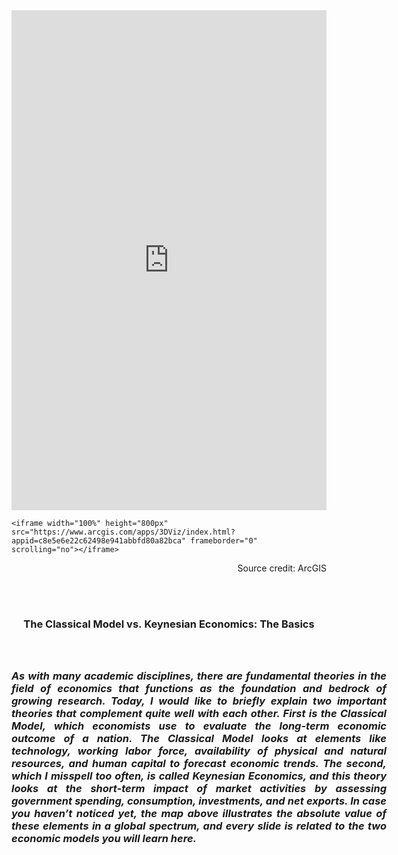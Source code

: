 <style type="text/css">
.1{
  width: 100%;
  margin-left: auto;
  margin-right: auto;
}
</style>



<iframe width="100%" height="800px" src="https://www.arcgis.com/apps/3DViz/index.html?appid=c8e5e6e22c62498e941abbfd80a82bca" frameborder="0" scrolling="no"></iframe>

<p class="1">
```
<iframe width="100%" height="800px" src="https://www.arcgis.com/apps/3DViz/index.html?appid=c8e5e6e22c62498e941abbfd80a82bca" frameborder="0" scrolling="no"></iframe>
```
</p>
<p style="text-align: right;">
Source credit: ArcGIS</p><br>
<br></p>



<h3>
<center>
The Classical Model vs. Keynesian Economics: The Basics
<br>
<center>
<br>
<br>
<h5>
<center>
<p style="text-align: justify; width: 600px;">
As with many academic disciplines, there are fundamental theories in the field of economics that functions as the foundation and bedrock of growing research. Today, I would like to briefly explain two important theories that complement quite well with each other. First is the **Classical Model**, which economists use to evaluate the *long-term* economic outcome of a nation. The Classical Model looks at elements like technology, working labor force, availability of physical and natural resources, and human capital to forecast economic trends. The second, which I misspell too often, is called **Keynesian Economics**, and this theory looks at the *short-term* impact of market activities by assessing government spending, consumption, investments, and net exports. In case you haven't noticed yet, the map above illustrates the absolute value of these elements in a global spectrum, and every slide is related to the two economic models you will learn here.
</p>
</center>
<br>
<br>
<br>
<br>
<br>
<br>
<br>


